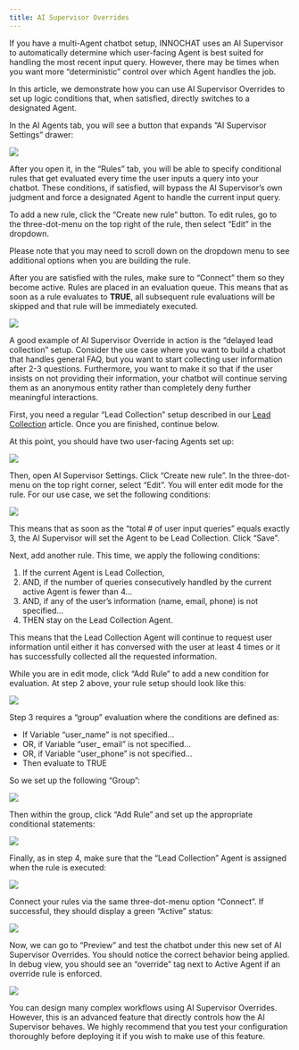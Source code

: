 ```yaml
---
title: AI Supervisor Overrides
---
```


If you have a multi-Agent chatbot setup, INNOCHAT uses an AI Supervisor to automatically 
determine which user-facing Agent is best suited for handling the most recent input query. 
However, there may be times when you want more “deterministic” control over which Agent handles 
the job.

In this article, we demonstrate how you can use AI Supervisor Overrides to set up logic conditions 
that, when satisfied, directly switches to a designated Agent.

In the AI Agents tab, you will see a button that expands “AI Supervisor Settings” drawer:

<Frame>
  <img src="/images/supervisor-overrides-1.png" />
</Frame>

After you open it, in the “Rules” tab, you will be able to specify conditional rules that get 
evaluated every time the user inputs a query into your chatbot. These conditions, if satisfied, 
will bypass the AI Supervisor’s own judgment and force a designated Agent to handle the current 
input query.

To add a new rule, click the “Create new rule” button. To edit rules, go to the three-dot-menu 
on the top right of the rule, then select “Edit” in the dropdown.

<Note>
  Please note that you may need to scroll down on the dropdown menu to see additional options when 
  you are building the rule.
</Note>

After you are satisfied with the rules, make sure to “Connect” them so they become active. Rules 
are placed in an evaluation queue. This means that as soon as a rule evaluates to **TRUE**, all 
subsequent rule evaluations will be skipped and that rule will be immediately executed.

<Frame>
  <img src="/images/supervisor-overrides-2.png" />
</Frame>

A good example of AI Supervisor Override in action is the “delayed lead collection” setup. Consider 
the use case where you want to build a chatbot that handles general FAQ, but you want to start collecting 
user information after 2-3 questions. Furthermore, you want to make it so that if the user insists on 
not providing their information, your chatbot will continue serving them as an anonymous entity rather 
than completely deny further meaningful interactions.

First, you need a regular “Lead Collection” setup described in our [Lead Collection](/lead-collection) article. Once you 
are finished, continue below.

At this point, you should have two user-facing Agents set up:

<Frame>
  <img src="/images/supervisor-overrides-3.png" />
</Frame>

Then, open AI Supervisor Settings. Click “Create new rule”. In the three-dot-menu on the top right corner, 
select “Edit”. You will enter edit mode for the rule. For our use case, we set the following conditions:

<Frame>
  <img src="/images/supervisor-overrides-5.png" />
</Frame>

This means that as soon as the “total # of user input queries” equals exactly 3, the AI Supervisor will set 
the Agent to be Lead Collection. Click “Save”.

Next, add another rule. This time, we apply the following conditions:

  1. If the current Agent is Lead Collection,
  2. AND, if the number of queries consecutively handled by the current active Agent is fewer than 4...
  3. AND, if any of the user’s information (name, email, phone) is not specified...
  4. THEN stay on the Lead Collection Agent.

This means that the Lead Collection Agent will continue to request user information until either it has conversed 
with the user at least 4 times or it has successfully collected all the requested information.

While you are in edit mode, click “Add Rule” to add a new condition for evaluation. At step 2 above, your rule 
setup should look like this:

<Frame>
  <img src="/images/supervisor-overrides-6.png" />
</Frame>

Step 3 requires a “group” evaluation where the conditions are defined as:

  -	If Variable “user_name” is not specified...
  -	OR, if Variable “user_ email” is not specified...
  -	OR, if Variable “user_phone” is not specified...
  -	Then evaluate to TRUE

So we set up the following “Group”:

<Frame>
  <img src="/images/supervisor-overrides-7.png" />
</Frame>

Then within the group, click “Add Rule” and set up the appropriate conditional statements:

<Frame>
  <img src="/images/supervisor-overrides-8.png" />
</Frame>

Finally, as in step 4, make sure that the “Lead Collection” Agent is assigned when the rule is executed:

<Frame>
  <img src="/images/supervisor-overrides-9.png" />
</Frame>

Connect your rules via the same three-dot-menu option “Connect”. If successful, they should display a green 
“Active” status:

<Frame>
  <img src="/images/supervisor-overrides-10.png" />
</Frame>

Now, we can go to “Preview” and test the chatbot under this new set of AI Supervisor Overrides. You should notice 
the correct behavior being applied. In debug view, you should see an “override” tag next to Active Agent if an override 
rule is enforced. 

<Frame>
  <img src="/images/supervisor-overrides-11.png" />
</Frame>

You can design many complex workflows using AI Supervisor Overrides. However, this is an advanced feature that directly 
controls how the AI Supervisor behaves. We highly recommend that you test your configuration thoroughly before deploying 
it if you wish to make use of this feature.
